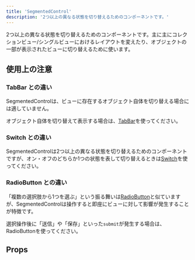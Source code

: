 ```yaml
---
title: 'SegmentedControl'
description: '2つ以上の異なる状態を切り替えるためのコンポーネントです。'
---
```


2つ以上の異なる状態を切り替えるためのコンポーネントです。主に主にコレクションビュー/シングルビューにおけるレイアウトを変えたり、オブジェクトの一部が表示されたビューに切り替えるために使います。


<ComponentStory name="SegmentedControl" />

## 使用上の注意

### TabBar との違い
SegmentedControlは、ビューに存在するオブジェクト自体を切り替える場合には適していません。

オブジェクト自体を切り替えて表示する場合は、[TabBar](/products/components/tab-bar/)を使ってください。

### Switch との違い
SegmentedControlは2つ以上の異なる状態を切り替えるためのコンポーネントですが、オン・オフのどちらか1つの状態を表して切り替えるときは[Switch](/products/components/switch/)を使ってください。

### RadioButton との違い
「複数の選択肢から1つを選ぶ」という振る舞いは[RadioButton](/products/components/radio-button/)と似ていますが、SegmentedControlは操作すると即座にビューに対して影響が発生することが特徴です。

選択操作後に「送信」や「保存」といった`submit`が発生する場合は、RadioButtonを使ってください。

## Props

<ComponentPropsTable name="SegmentedControl" />


